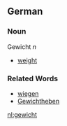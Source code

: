 ==German==
===Noun===
Gewicht ''n''
*[[weight]]

===Related Words===
*[[wiegen]]
*[[Gewichtheben]]

[[nl:gewicht]]